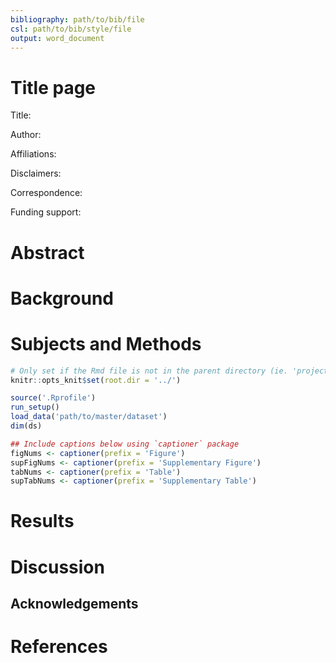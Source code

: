 ```yaml
---
bibliography: path/to/bib/file
csl: path/to/bib/style/file
output: word_document
---
```


# Title page

Title:

Author:

Affiliations:

Disclaimers:

Correspondence:

Funding support:

# Abstract 

# Background 

# Subjects and Methods 

```r
# Only set if the Rmd file is not in the parent directory (ie. 'projectname/')
knitr::opts_knit$set(root.dir = '../')
```

```r
source('.Rprofile')
run_setup()
load_data('path/to/master/dataset')
dim(ds)
```

```r
## Include captions below using `captioner` package
figNums <- captioner(prefix = 'Figure')
supFigNums <- captioner(prefix = 'Supplementary Figure')
tabNums <- captioner(prefix = 'Table')
supTabNums <- captioner(prefix = 'Supplementary Table')
```

# Results 

# Discussion 

## Acknowledgements 

# References 

